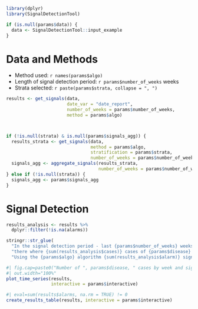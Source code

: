 

```r
library(dplyr)
library(SignalDetectionTool)
```

```r
if (is.null(params$data)) {
  data <- SignalDetectionTool::input_example
} 

```


# Data and Methods 

- Method used: `r names(params$algo)`
- Length of signal detection period: `r params$number_of_weeks` weeks
- Strata selected: `r paste(params$strata, collapse = ", ")`


```r

results <- get_signals(data, 
                       date_var = "date_report",
                       number_of_weeks = params$number_of_weeks,
                       method = params$algo)



if (!is.null(strata) & is.null(params$signals_agg)) {
  results_strata <- get_signals(data, 
                                method = params$algo, 
                                stratification = params$strata,
                                number_of_weeks = params$number_of_weeks)
  signals_agg <- aggregate_signals(results_strata, 
                                   number_of_weeks = params$number_of_weeks)
} else if (!is.null(strata)) {
  signals_agg <- params$signals_agg
}


```


# Signal Detection 

```r
results_analysis <- results %>% 
  dplyr::filter(!is.na(alarms))

stringr::str_glue(
  "In the signal detection period - last {params$number_of_weeks} weeks available in the data - ", 
  "there where {sum(results_analysis$cases)} cases of {params$disease} in {params$country}. ",
  "Using the {params$algo} algorithm {sum(results_analysis$alarm)} signals where detected.")
```


```r
#| fig.cap=paste0("Number of ", params$disease, " cases by week and signals, ", params$country),
#| out.width="100%"
plot_time_series(results,
                 interactive = params$interactive)
```

```r
#| eval=sum(results$alarms, na.rm = TRUE) != 0
create_results_table(results, interactive = params$interactive)
```


